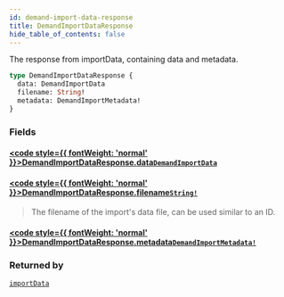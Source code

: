 ```yaml
---
id: demand-import-data-response
title: DemandImportDataResponse
hide_table_of_contents: false
---
```








The response from importData, containing data and metadata.

```graphql
type DemandImportDataResponse {
  data: DemandImportData
  filename: String!
  metadata: DemandImportMetadata!
}
```


### Fields

#### [<code style={{ fontWeight: 'normal' }}>DemandImportDataResponse.<b>data</b></code>](#)<Bullet />[`DemandImportData`](/demand/api/graphql-admin/reference/objects/demand-import-data) <Badge class="secondary" text="object"/>
> 
> 

#### [<code style={{ fontWeight: 'normal' }}>DemandImportDataResponse.<b>filename</b></code>](#)<Bullet />[`String!`](/demand/api/graphql-admin/reference/scalars/string) <Badge class="secondary" text="non-null"/> <Badge class="secondary" text="scalar"/>
> The filename of the import's data file, can be used similar to an ID.
> 

#### [<code style={{ fontWeight: 'normal' }}>DemandImportDataResponse.<b>metadata</b></code>](#)<Bullet />[`DemandImportMetadata!`](/demand/api/graphql-admin/reference/objects/demand-import-metadata) <Badge class="secondary" text="non-null"/> <Badge class="secondary" text="object"/>
> 
> 



### Returned by

[`importData`](/demand/api/graphql-admin/reference/queries/import-data)  <Badge class="secondary" text="query"/>



